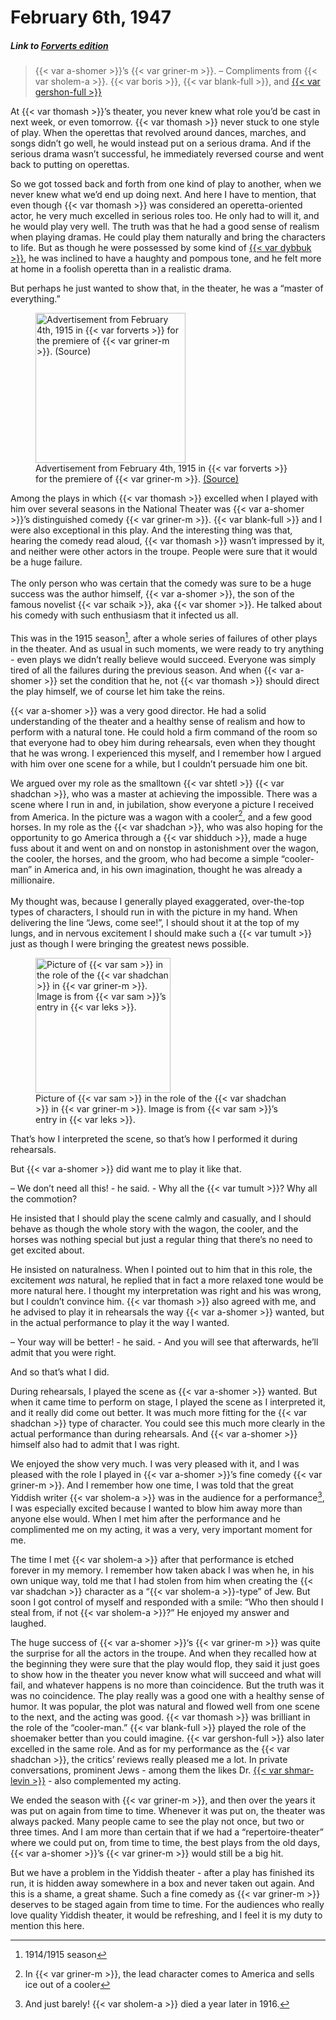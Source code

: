 # February 6th, 1947

##### _Link to [Forverts edition](https://www.nli.org.il/en/newspapers/frw/1947/02/08/01/)_ {.unnumbered}

> {{< var a-shomer >}}'s {{< var griner-m >}}. -- Compliments from {{< var sholem-a >}}. {{< var boris >}}, {{< var blank-full >}}, and [{{< var gershon-full >}}](https://www.museumoffamilyhistory.com/yt/lex/R/rubin-gershon.htm)

At {{< var thomash >}}'s theater, you never knew what role you'd be cast in next week, or even tomorrow. {{< var thomash >}} never stuck to one style of play. When the operettas that revolved around dances, marches, and songs didn't go well, he would instead put on a serious drama. And if the serious drama wasn't successful, he immediately reversed course and went back to putting on operettas. 

So we got tossed back and forth from one kind of play to another, when we never knew what we'd end up doing next. And here I have to mention, that even though {{< var thomash >}} was considered an operetta-oriented actor, he very much excelled in serious roles too. He only had to will it, and he would play very well. The truth was that he had a good sense of realism when playing dramas. He could play them naturally and bring the characters to life. But as though he were possessed by some kind of [{{< var dybbuk >}}](https://en.wikipedia.org/wiki/Dybbuk), he was inclined to have a haughty and pompous tone, and he felt more at home in a foolish operetta than in a realistic drama. 

But perhaps he just wanted to show that, in the theater, he was a "master of everything."

::: {layout-ncol=2}


![Advertisement from February 4th, 1915 in {{< var forverts >}} for the premiere of {{< var griner-m >}}. [(Source)](https://www.nli.org.il/en/newspapers/frw/1915/02/04/01/article/47.3/)](../img/newspaper_clippings/1915-02-04_forverts.png){width="2.5in"}

Among the plays in which {{< var thomash >}} excelled when I played with him over several seasons in the National Theater was {{< var a-shomer >}}'s distinguished comedy {{< var griner-m >}}. {{< var blank-full >}} and I were also exceptional in this play. And the interesting thing was that, hearing the comedy read aloud, {{< var thomash >}} wasn't impressed by it, and neither were other actors in the troupe. People were sure that it would be a huge failure.<br><br>
The only person who was certain that the comedy was sure to be a huge success was the author himself, {{< var a-shomer >}}, the son of the famous novelist {{< var schaik >}}, aka {{< var shomer >}}. He talked about his comedy with such enthusiasm that it infected us all.<br><br>
This was in the 1915 season^[1914/1915 season], after a whole series of failures of other plays in the theater. And as usual in such moments, we were ready to try anything - even plays we didn't really believe would succeed. Everyone was simply tired of all the failures during the previous season. And when {{< var a-shomer >}} set the condition that he, not {{< var thomash >}} should direct the play himself, we of course let him take the reins.

:::


{{< var a-shomer >}} was a very good director. He had a solid understanding of the theater and a healthy sense of realism and how to perform with a natural tone. He could hold a firm command of the room so that everyone had to obey him during rehearsals, even when they thought that he was wrong. I experienced this myself, and I remember how I argued with him over one scene for a while, but I couldn't persuade him one bit. 


::: {layout-ncol=2}

We argued over my role as the smalltown {{< var shtetl >}} {{< var shadchan >}}, who was a master at achieving the impossible. There was a scene where I run in and, in jubilation, show everyone a picture I received from America. In the picture was a wagon with a cooler^[In {{< var griner-m >}}, the lead character comes to America and sells ice out of a cooler], and a few good horses. In my role as the {{< var shadchan >}}, who was also hoping for the opportunity to go America through a {{< var shidduch >}}, made a huge fuss about it and went on and on nonstop in astonishment over the wagon, the cooler, the horses, and the groom, who had become a simple "cooler-man" in America and, in his own imagination, thought he was already a millionaire.<br><br>
My thought was, because I generally played exaggerated, over-the-top types of characters, I should run in with the picture in my hand. When delivering the line "Jews, come see!", I should shout it at the top of my lungs, and in nervous excitement I should make such a {{< var tumult >}} just as though I were bringing the greatest news possible.

![Picture of {{< var sam >}} in the role of the {{< var shadchan >}} in {{< var griner-m >}}. Image is from {{< var sam >}}'s entry in {{< var leks >}}.](../img/sam-griner-millionaire.jpg){width="2.25in"}

:::

That's how I interpreted the scene, so that's how I performed it during rehearsals.

But {{< var a-shomer >}} did want me to play it like that.

-- We don't need all this! - he said. - Why all the {{< var tumult >}}? Why all the commotion?

He insisted that I should play the scene calmly and casually, and I should behave as though the whole story with the wagon, the cooler, and the horses was nothing special but just a regular thing that there's no need to get excited about.

He insisted on naturalness. When I pointed out to him that in this role, the excitement _was_ natural, he replied that in fact a more relaxed tone would be more natural here. I thought my interpretation was right and his was wrong, but I couldn't convince him. {{< var thomash >}} also agreed with me, and he advised to play it in rehearsals the way {{< var a-shomer >}} wanted, but in the actual performance to play it the way I wanted.

-- Your way will be better! - he said. - And you will see that afterwards, he'll admit that you were right. 

And so that's what I did. 

During rehearsals, I played the scene as {{< var a-shomer >}} wanted. But when it came time to perform on stage, I played the scene as I interpreted it, and it really did come out better. It was much more fitting for the {{< var shadchan >}} type of character. You could see this much more clearly in the actual performance than during rehearsals. And {{< var a-shomer >}} himself also had to admit that I was right. 

We enjoyed the show very much. I was very pleased with it, and I was pleased with the role I played in {{< var a-shomer >}}'s fine comedy {{< var griner-m >}}. And I remember how one time, I was told that the great Yiddish writer {{< var sholem-a >}} was in the audience for a performance^[And just barely! {{< var sholem-a >}} died a year later in 1916.], I was especially excited because I wanted to blow him away more than anyone else would. When I met him after the performance and he complimented me on my acting, it was a very, very important moment for me.

The time I met {{< var sholem-a >}} after that performance is etched forever in my memory. I remember how taken aback I was when he, in his own unique way, told me that I had stolen from him when creating the {{< var shadchan >}} character as a "{{< var sholem-a >}}-type" of Jew. But soon I got control of myself and responded with a smile: "Who then should I steal from, if not {{< var sholem-a >}}?" He enjoyed my answer and laughed.

The huge success of {{< var a-shomer >}}'s {{< var griner-m >}} was quite the surprise for all the actors in the troupe. And when they recalled how at the beginning they were sure that the play would flop, they said it just goes to show how in the theater you never know what will succeed and what will fail, and whatever happens is no more than coincidence. But the truth was it was no coincidence. The play really was a good one with a healthy sense of humor. It was popular, the plot was natural and flowed well from one scene to the next, and the acting was good. {{< var thomash >}} was brilliant in the role of the "cooler-man." {{< var blank-full >}} played the role of the shoemaker better than you could imagine. {{< var gershon-full >}} also later excelled in the same role. And as for my performance as the {{< var shadchan >}}, the critics' reviews really pleased me a lot. In private conversations, prominent Jews - among them the likes Dr. [{{< var shmar-levin >}}](https://en.wikipedia.org/wiki/Shmaryahu_Levin) - also complemented my acting. 

We ended the season with {{< var griner-m >}}, and then over the years it was put on again from time to time. Whenever it was put on, the theater was always packed. Many people came to see the play not once, but two or three times. And I am more than certain that if we had a "repertoire-theater" where we could put on, from time to time, the best plays from the old days, {{< var a-shomer >}}'s {{< var griner-m >}} would still be a big hit.

But we have a problem in the Yiddish theater - after a play has finished its run, it is hidden away somewhere in a box and never taken out again. And this is a shame, a great shame. Such a fine comedy as {{< var griner-m >}} deserves to be staged again from time to time. For the audiences who really love quality Yiddish theater, it would be refreshing, and I feel it is my duty to mention this here. 
